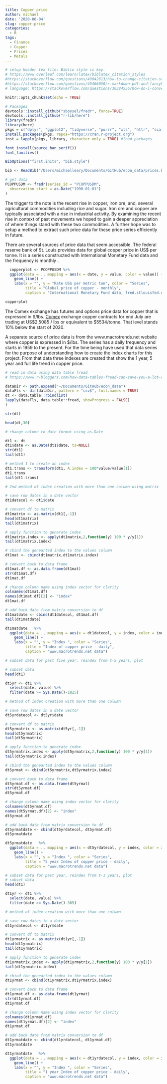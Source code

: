 ```yaml
---
title: Copper price
author: michael
date: '2020-06-04'
slug: copper-price
categories:
  - R
tags:
  - Finance
  - Copper
  - Prices
  - Metals
---
```


```r
# setup header tex file: Biblio style is key. 
# https://www.overleaf.com/learn/latex/biblatex_citation_styles
#https://stackoverflow.com/questions/49042613/how-to-change-citation-style-in-biblatex-in-r-markdown
#https://stackoverflow.com/questions/49466050/r-markdown-pdf-and-fancyhdr-how-to-add-special-characters-and-link-to-footer
# language: https://stackoverflow.com/questions/30384556/how-do-i-convert-a-markdown-document-with-japanese-to-beamer
```

```r
knitr::opts_chunk$set(echo = TRUE)
```

```r
# Packages
devtools::install_github("sboysel/fredr", force=TRUE)
devtools::install_github("r-lib/here")
library(fredr)
library(here)
pkgs = c("dplyr", "ggplot2", "tidyverse", "purrr", "xts", "httr", "scales", "ggpubr", "gridExtra", "knitcitations", "RefManageR", "showtext", "data.table", "lubridate", "R.filesets") 
install.packages(pkgs, repos="https://cran.r-project.org")
inst = lapply(pkgs, library, character.only = TRUE) #load packages
```

```r
font_install(source_han_serif())
font_families()
```

```r
BibOptions("first.inits", "bib.style")
```

```r
bib <- ReadBib("/Users/michaelleary/Documents/GitHub/econ_data/prices.bib")
```

```r
# get data 
PCOPPUSDM <- fredr(series_id = "PCOPPUSDM",
  observation_start = as.Date("1990-01-01")
)
```

The trigger to the note is the recent rise in copper, iron ore, and, several agricultural commodities including rice and sugar. Iron ore and copper are typically associated with a rise in industrial activity. By examining the recent rise in context of past movements we hoped to gain a deeper appreciation of where things stand with these two commodities. A further hope was to setup a method to extract such price data for these price series efficiently in future. 

There are several sources of price data that seem accessible. The federal reserve bank of St. Louis provides data for global copper price in US$ per tonne. It is a series constructed with International Monetary Fund data and the frequency is monthly \autocite[]{Fund:2020aa}. 

```r
  copperplot <- PCOPPUSDM %>%
  ggplot(data = ., mapping = aes(x = date, y = value, color = value)) +
    geom_line() +
    labs(x = "", y = "Rate US$ per metric ton", color = "Series",
         title = "Global price of copper - monthly",
         caption = "International Monetary Fund data, fred.stlouisfed.org")
```

```r
copperplot
```

The Comex exchange has futures and options price data for copper that is expressed in $/lbs. [Comex](https://www.cmegroup.com/trading/metals/base/copper_quotes_globex.html?optionProductId=797&optionExpiration=797-U0) exchange copper contracts for end July are trading at US\$2.5085 / lbs or equivalent to \$5534/tonne. That level stands 10% below the start of 2020.

A separate source of price data is from the www.macrotrends.net website where copper is expressed in $/lbs. The series has a daily frequency and starts in 1959 to the present. For the time being have used that data series for the purpose of understanding how to create the index charts for this project. From that data three indexes are created that show the 1 year, 5 year and full life trend in copper price. 

```r
# read in data using data table fread
# https://www.r-bloggers.com/how-data-tables-fread-can-save-you-a-lot-of-time-and-memory-and-take-input-from-shell-commands/

dataDir <- path.expand("~/Documents/GitHub/econ_data")
dataFls <- dir(dataDir, pattern = "csv$", full.names = TRUE)
dt <- data.table::rbindlist(
lapply(dataFls, data.table::fread, showProgress = FALSE)
)
```

```r
str(dt)
```

```r
head(dt,30)
```
```r
# change column to date format using as.Date

dt1 <- dt
dt1$date <- as.Date(dt1$date, tz=NULL)
str(dt1)
tail(dt1)

```
```r
# method 1 to create an index 
dt1.trans <- transform(dt1, A.index = 100*value/value[1]) 
dt1.trans
tail(dt1.trans)
```
```r
# 2nd method of index creation with more than one column using matrix

# save row dates in a date vector
dt1datecol <- dt1$date

# convert df to matrix
dt1matrix <- as.matrix(dt1[,-1])
head(dt1matrix)
tail(dt1matrix)

# apply function to generate index
dt1matrix.index <- apply(dt1matrix,2,function(y) 100 * y/y[1])
tail(dt1matrix.index)

# cbind the genearted index to the values column 
dt1mat <- cbind(dt1matrix,dt1matrix.index)

# convert back to data frame
dt1mat.df <- as.data.frame(dt1mat)
str(dt1mat.df)
dt1mat.df

# change column name using index vector for clarity 
colnames(dt1mat.df)
names(dt1mat.df)[2] <- "index"
dt1mat.df

# add back date from matrix conversion to df 
dt1matdate <- cbind(dt1datecol, dt1mat.df)
tail(dt1matdate)
```

```r
dt1matdate   %>%
  ggplot(data = ., mapping = aes(x = dt1datecol, y = index, color = index)) +
    geom_line() +
    labs(x = "", y = "Index ", color = "Series",
         title = "Index of copper price - daily",
         caption = "www.macrotrends.net data")
```

```r
# subset data for past five year, reindex from t-5 years, plot

# subset data
head(dt1)

dt5yr <- dt1 %>%
  select(date, value) %>%
  filter(date >= Sys.Date()-1825)

```

```r
# method of index creation with more than one column

# save row dates in a date vector
dt5yrdatecol <- dt5yr$date

# convert df to matrix
dt5yrmatrix <- as.matrix(dt5yr[,-1])
head(dt5yrmatrix)
tail(dt5yrmatrix)

# apply function to generate index
dt5yrmatrix.index <- apply(dt5yrmatrix,2,function(y) 100 * y/y[1])
tail(dt5yrmatrix.index)

# cbind the genearted index to the values column 
dt5yrmat <- cbind(dt5yrmatrix,dt5yrmatrix.index)

# convert back to data frame
dt5yrmat.df <- as.data.frame(dt5yrmat)
str(dt5yrmat.df)
dt5yrmat.df

# change column name using index vector for clarity 
colnames(dt5yrmat.df)
names(dt5yrmat.df)[2] <- "index"
dt5yrmat.df

# add back date from matrix conversion to df 
dt5yrmatdate <- cbind(dt5yrdatecol, dt5yrmat.df)
dt5yrmatdate
```

```r
dt5yrmatdate   %>%
  ggplot(data = ., mapping = aes(x = dt5yrdatecol, y = index, color = index)) +
    geom_line() +
    labs(x = "", y = "Index ", color = "Series",
         title = "5 year Index of copper price - daily",
         caption = "www.macrotrends.net data")
```

```r
# subset data for past year, reindex from t-1 years, plot
# subset data
head(dt1)

dt1yr <- dt1 %>%
  select(date, value) %>%
  filter(date >= Sys.Date()-365)

```

```r
# method of index creation with more than one column

# save row dates in a date vector
dt1yrdatecol <- dt1yr$date

# convert df to matrix
dt1yrmatrix <- as.matrix(dt1yr[,-1])
head(dt1yrmatrix)
tail(dt1yrmatrix)

# apply function to generate index
dt1yrmatrix.index <- apply(dt1yrmatrix,2,function(y) 100 * y/y[1])
tail(dt1yrmatrix.index)

# cbind the genearted index to the values column 
dt1yrmat <- cbind(dt1yrmatrix,dt1yrmatrix.index)

# convert back to data frame
dt1yrmat.df <- as.data.frame(dt1yrmat)
str(dt1yrmat.df)
dt1yrmat.df

# change column name using index vector for clarity 
colnames(dt1yrmat.df)
names(dt1yrmat.df)[2] <- "index"
dt1yrmat.df

# add back date from matrix conversion to df 
dt1yrmatdate <- cbind(dt1yrdatecol, dt1yrmat.df)
dt1yrmatdate
```

```r
dt1yrmatdate   %>%
  ggplot(data = ., mapping = aes(x = dt1yrdatecol, y = index, color = index)) +
    geom_line() +
    labs(x = "", y = "Index ", color = "Series",
         title = "1 year Index of copper price - daily",
         caption = "www.macrotrends.net data")

```

